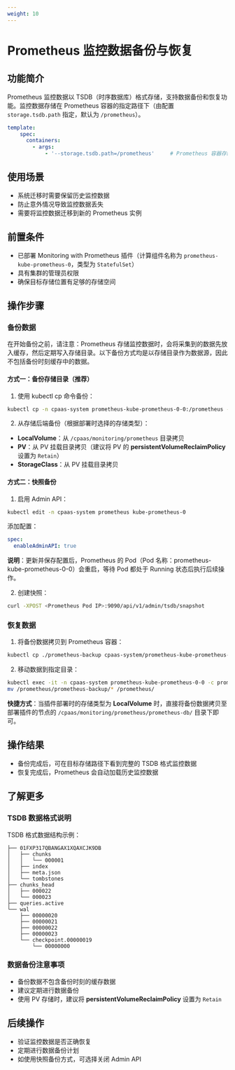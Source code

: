 ```yaml
---
weight: 10
---
```


# Prometheus 监控数据备份与恢复

## 功能简介

Prometheus 监控数据以 TSDB（时序数据库）格式存储，支持数据备份和恢复功能。监控数据存储在 Prometheus 容器的指定路径下（由配置 `storage.tsdb.path` 指定，默认为 `/prometheus`）。

```yaml
template:
    spec:
      containers:
        - args:
            - '--storage.tsdb.path=/prometheus'     # Prometheus 容器存储监控数据的目录
```

## 使用场景

- 系统迁移时需要保留历史监控数据
- 防止意外情况导致监控数据丢失
- 需要将监控数据迁移到新的 Prometheus 实例

## 前置条件

- 已部署 Monitoring with Prometheus 插件（计算组件名称为 `prometheus-kube-prometheus-0`，类型为 `StatefulSet`）
- 具有集群的管理员权限
- 确保目标存储位置有足够的存储空间

## 操作步骤

### 备份数据

在开始备份之前，请注意：Prometheus 存储监控数据时，会将采集到的数据先放入缓存，然后定期写入存储目录。以下备份方式均是以存储目录作为数据源，因此不包括备份时刻缓存中的数据。

#### 方式一：备份存储目录（推荐）

1. 使用 kubectl cp 命令备份：
```bash
kubectl cp -n cpaas-system prometheus-kube-prometheus-0-0:/prometheus -c prometheus <目标存储路径>
```

2. 从存储后端备份（根据部署时选择的存储类型）：
- **LocalVolume**：从 `/cpaas/monitoring/prometheus` 目录拷贝
- **PV**：从 PV 挂载目录拷贝（建议将 PV 的 **persistentVolumeReclaimPolicy** 设置为 `Retain`）
- **StorageClass**：从 PV 挂载目录拷贝

#### 方式二：快照备份

1. 启用 Admin API：
```bash
kubectl edit -n cpaas-system prometheus kube-prometheus-0
```
添加配置：
```yaml
spec: 
  enableAdminAPI: true
```
**说明**：更新并保存配置后，Prometheus 的 Pod（Pod 名称：prometheus-kube-prometheus-0-0）会重启，等待 Pod 都处于 Running 状态后执行后续操作。

2. 创建快照：
```bash
curl -XPOST <Prometheus Pod IP>:9090/api/v1/admin/tsdb/snapshot
```

### 恢复数据

1. 将备份数据拷贝到 Prometheus 容器：
```bash
kubectl cp ./prometheus-backup cpaas-system/prometheus-kube-prometheus-0-0:/prometheus/
```

2. 移动数据到指定目录：
```bash
kubectl exec -it -n cpaas-system prometheus-kube-prometheus-0-0 -c prometheus sh
mv /prometheus/prometheus-backup/* /prometheus/
```
**快捷方式**：当插件部署时的存储类型为 **LocalVolume** 时，直接将备份数据拷贝至部署插件的节点的 `/cpaas/monitoring/prometheus/prometheus-db/` 目录下即可。

## 操作结果

- 备份完成后，可在目标存储路径下看到完整的 TSDB 格式监控数据
- 恢复完成后，Prometheus 会自动加载历史监控数据

## 了解更多

### TSDB 数据格式说明

TSDB 格式数据结构示例：
```
├── 01FXP317QBANGAX1XQAXCJK9DB
│   ├── chunks
│   │   └── 000001
│   ├── index
│   ├── meta.json
│   └── tombstones
├── chunks_head
│   ├── 000022
│   └── 000023
├── queries.active
└── wal
    ├── 00000020
    ├── 00000021
    ├── 00000022
    ├── 00000023
    └── checkpoint.00000019
        └── 00000000
```

### 数据备份注意事项
- 备份数据不包含备份时刻的缓存数据
- 建议定期进行数据备份
- 使用 PV 存储时，建议将 **persistentVolumeReclaimPolicy** 设置为 `Retain`

## 后续操作

- 验证监控数据是否正确恢复
- 定期进行数据备份计划
- 如使用快照备份方式，可选择关闭 Admin API
